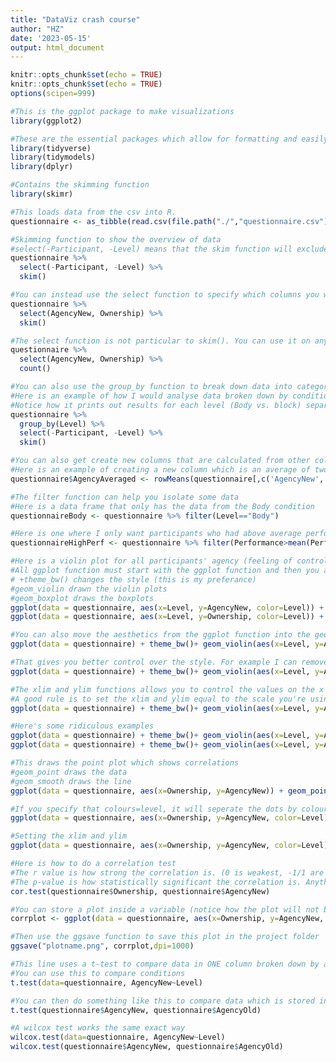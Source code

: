---
title: "DataViz crash course"
author: "HZ"
date: '2023-05-15'
output: html_document
---

```{r setup, include=FALSE}
knitr::opts_chunk$set(echo = TRUE)
knitr::opts_chunk$set(echo = TRUE)
options(scipen=999)

#This is the ggplot package to make visualizations
library(ggplot2)

#These are the essential packages which allow for formatting and easily manipulating data in R. Also, they are requirements of ggplot
library(tidyverse)
library(tidymodels)
library(dplyr)

#Contains the skimming function
library(skimr)

```


```{r load data}
#This loads data from the csv into R.
questionnaire <- as_tibble(read.csv(file.path("./","questionnaire.csv"), fileEncoding="UTF-8-BOM"))
```

```{r skim}
#Skimming function to show the overview of data
#select(-Participant, -Level) means that the skim function will exclude the columns which have a -
questionnaire %>%
  select(-Participant, -Level) %>%
  skim()

#You can instead use the select function to specify which columns you want to analyse specifically
questionnaire %>%
  select(AgencyNew, Ownership) %>%
  skim()

#The select function is not particular to skim(). You can use it on any R function.
questionnaire %>%
  select(AgencyNew, Ownership) %>%
  count()

#You can also use the group_by function to break down data into categories and analyse them separately.
#Here is an example of how I would analyse data broken down by condition
#Notice how it prints out results for each level (Body vs. block) separately while the previous skim functions printed results on the data as a whole
questionnaire %>%
  group_by(Level) %>%
  select(-Participant, -Level) %>%
  skim()
```
```{r data handling}
#You can also get create new columns that are calculated from other columns
#Here is an example of creating a new column which is an average of two other columns
questionnaire$AgencyAveraged <- rowMeans(questionnaire[,c('AgencyNew', 'AgencyOld')], na.rm=TRUE)

#The filter function can help you isolate some data
#Here is a data frame that only has the data from the Body condition
questionnaireBody <- questionnaire %>% filter(Level=="Body")

#Here is one where I only want participants who had above average performance
questionnaireHighPerf <- questionnaire %>% filter(Performance>mean(Performance))

```


```{r violin}

#Here is a violin plot for all participants' agency (feeling of control)
#All ggplot function must start with the ggplot function and then you add modifictions onto it
# +theme_bw() changes the style (this is my preferance)
#geom_violin drawn the violin plots
#geom_boxplot draws the boxplots
ggplot(data = questionnaire, aes(x=Level, y=AgencyNew, color=Level)) + theme_bw()+ geom_violin() + geom_boxplot() 
ggplot(data = questionnaire, aes(x=Level, y=Ownership, color=Level)) + theme_bw()+ geom_violin() + geom_boxplot() 

#You can also move the aesthetics from the ggplot function into the geom functions
ggplot(data = questionnaire) + theme_bw()+ geom_violin(aes(x=Level, y=AgencyNew, color=Level)) + geom_boxplot(aes(x=Level, y=AgencyNew, color=Level)) 

#That gives you better control over the style. For example I can remove the colors from the violin plots but not the boxplots if I want to
ggplot(data = questionnaire) + theme_bw()+ geom_violin(aes(x=Level, y=AgencyNew)) + geom_boxplot(aes(x=Level, y=AgencyNew, color=Level)) 

#The xlim and ylim functions allows you to control the values on the x and y axis. For example, I want the y-axis to range from 1 to 7
#A good rule is to set the xlim and ylim equal to the scale you're using. I.e. if participants rate something on a scale of 1 to 5, xlim and ylim should be 1to 5 as well
ggplot(data = questionnaire) + theme_bw()+ geom_violin(aes(x=Level, y=AgencyNew, color=Level)) + geom_boxplot(aes(x=Level, y=AgencyNew, color=Level)) + ylim(1, 7)

#Here's some ridiculous examples
ggplot(data = questionnaire) + theme_bw()+ geom_violin(aes(x=Level, y=AgencyNew, color=Level)) + geom_boxplot(aes(x=Level, y=AgencyNew, color=Level)) + ylim(-20, 20)
ggplot(data = questionnaire) + theme_bw()+ geom_violin(aes(x=Level, y=AgencyNew, color=Level)) + geom_boxplot(aes(x=Level, y=AgencyNew, color=Level)) + ylim(4, 6)
```

```{r Points}
#This draws the point plot which shows correlations
#geom_point draws the data
#geom_smooth draws the line
ggplot(data = questionnaire, aes(x=Ownership, y=AgencyNew)) + geom_point() + theme_bw() + geom_smooth(method = "lm",se=F)

#If you specify that colours=level, it will seperate the dots by colour and generate two seperate trend lines for each Level
ggplot(data = questionnaire, aes(x=Ownership, y=AgencyNew, color=Level)) + geom_point() + theme_bw() + geom_smooth(method = "lm",se=F)

#Setting the xlim and ylim
ggplot(data = questionnaire, aes(x=Ownership, y=AgencyNew, color=Level)) + geom_point() + theme_bw() + geom_smooth(method = "lm",se=F) + ylim(1, 7) + xlim(1,7)

#Here is how to do a correlation test
#The r value is how strong the correlation is. (0 is weakest, -1/1 are the strongest)
#The p-value is how statistically significant the correlation is. Anything less than 0.05 is good. Anything more than 0.05 is considered not a valid result
cor.test(questionnaire$Ownership, questionnaire$AgencyNew)
```
```{r Save plot}
#You can store a plot inside a variable (notice how the plot will not be show in Rstudio when you run this code!)
corrplot <- ggplot(data = questionnaire, aes(x=Ownership, y=AgencyNew, color=Level)) + geom_point() + theme_bw() + geom_smooth(method = "lm",se=F) + ylim(1, 7) + xlim(1,7)

#Then use the ggsave function to save this plot in the project folder
ggsave("plotname.png", corrplot,dpi=1000)
```

```{r ttest}
#This line uses a t-test to compare data in ONE column broken down by another column
#You can use this to compare conditions
t.test(data=questionnaire, AgencyNew~Level)

#You can then do something like this to compare data which is stored in DIFFERENT columns
t.test(questionnaire$AgencyNew, questionnaire$AgencyOld)

#A wilcox test works the same exact way
wilcox.test(data=questionnaire, AgencyNew~Level)
wilcox.test(questionnaire$AgencyNew, questionnaire$AgencyOld)


```



